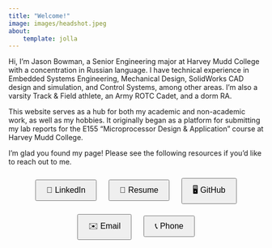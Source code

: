 ```yaml
---
title: "Welcome!"
image: images/headshot.jpeg
about:
    template: jolla
---
```


Hi, I’m Jason Bowman, a Senior Engineering major at Harvey Mudd College with a concentration in Russian language. I have technical experience in Embedded Systems Engineering, Mechanical Design, SolidWorks CAD design and simulation, and Control Systems, among other areas. I’m also a varsity Track & Field athlete, an Army ROTC Cadet, and a dorm RA.

This website serves as a hub for both my academic and non-academic work, as well as my hobbies. It originally began as a platform for submitting my lab reports for the E155 "Microprocessor Design & Application" course at Harvey Mudd College.

I’m glad you found my page! Please see the following resources if you’d like to reach out to me.

<div style="text-align: center;">
  <a href="https://www.linkedin.com/in/jasonbbowman/" target="_blank" style="text-decoration: none;">
    <button style="margin: 10px; padding: 10px 20px; font-size: 16px; cursor: pointer;">
      🔗 LinkedIn
    </button>
  </a>
  <a href="https://drive.google.com/file/d/1mEfJgMeUG4NMKEZRTSkJOuq9oFlL1GmU/view?usp=sharing" target="_blank" style="text-decoration: none;">
    <button style="margin: 10px; padding: 10px 20px; font-size: 16px; cursor: pointer;">
      📄 Resume
    </button>
  </a>
  <a href="https://github.com/jasonbowman55" target="_blank" style="text-decoration: none;">
    <button style="margin: 10px; padding: 10px 20px; font-size: 16px; cursor: pointer;">
      🖥️ GitHub
    </button>
  </a>
  <a href="mailto:jbowman@hmc.edu" target="_blank" style="text-decoration: none;">
    <button style="margin: 10px; padding: 10px 20px; font-size: 16px; cursor: pointer;">
      ✉️ Email
    </button>
  </a>
  <a href="tel:+19712676838" target="_blank" style="text-decoration: none;">
    <button style="margin: 10px; padding: 10px 20px; font-size: 16px; cursor: pointer;">
      📞 Phone
    </button>
  </a>
</div>
